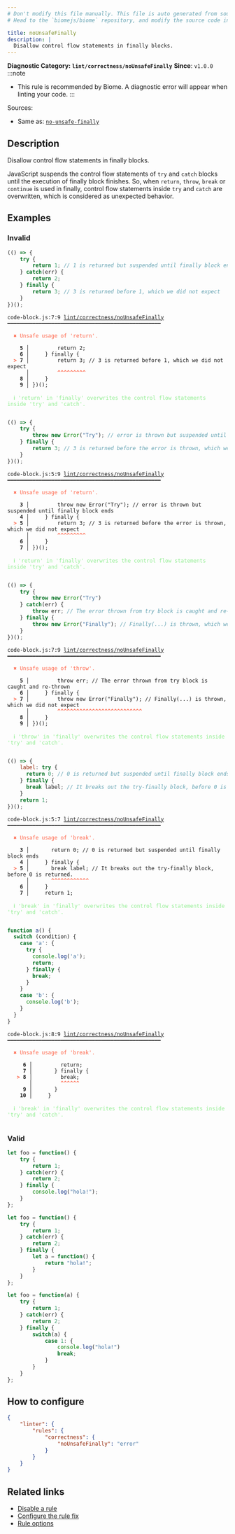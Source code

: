 ```yaml
---
# Don't modify this file manually. This file is auto generated from source, and you will lose your changes next time the website is built.
# Head to the `biomejs/biome` repository, and modify the source code in there.

title: noUnsafeFinally
description: |
  Disallow control flow statements in finally blocks.
---
```


**Diagnostic Category: `lint/correctness/noUnsafeFinally`**
<Tabs>
<TabItem label="JavaScript (and super languages)" icon="seti:javascript">
**Since**: `v1.0.0`
:::note
- This rule is recommended by Biome. A diagnostic error will appear when linting your code.
:::

Sources: 
- Same as: <a href="https://eslint.org/docs/latest/rules/no-unsafe-finally" target="_blank"><code>no-unsafe-finally</code></a>

## Description
Disallow control flow statements in finally blocks.

JavaScript suspends the control flow statements of `try` and `catch` blocks until
the execution of finally block finishes. So, when `return`, `throw`, `break` or `continue`
is used in finally, control flow statements inside `try` and `catch` are overwritten,
which is considered as unexpected behavior.

## Examples

### Invalid

```js
(() => {
    try {
        return 1; // 1 is returned but suspended until finally block ends
    } catch(err) {
        return 2;
    } finally {
        return 3; // 3 is returned before 1, which we did not expect
    }
})();
```

<pre class="language-text"><code class="language-text">code-block.js:7:9 <a href="https://biomejs.dev/linter/rules/no-unsafe-finally">lint/correctness/noUnsafeFinally</a> ━━━━━━━━━━━━━━━━━━━━━━━━━━━━━━━━━━━━━━━━━━━━━━━━━<br /><br />  <strong><span style="color: Tomato;">✖</span></strong> <span style="color: Tomato;">Unsafe usage of 'return'.</span><br />  <br />    <strong>5 │ </strong>        return 2;<br />    <strong>6 │ </strong>    &#125; finally &#123;<br />  <strong><span style="color: Tomato;">&gt;</span></strong> <strong>7 │ </strong>        return 3; // 3 is returned before 1, which we did not expect<br />   <strong>   │ </strong>        <strong><span style="color: Tomato;">^</span></strong><strong><span style="color: Tomato;">^</span></strong><strong><span style="color: Tomato;">^</span></strong><strong><span style="color: Tomato;">^</span></strong><strong><span style="color: Tomato;">^</span></strong><strong><span style="color: Tomato;">^</span></strong><strong><span style="color: Tomato;">^</span></strong><strong><span style="color: Tomato;">^</span></strong><strong><span style="color: Tomato;">^</span></strong><br />    <strong>8 │ </strong>    &#125;<br />    <strong>9 │ </strong>&#125;)();<br />  <br />  <strong><span style="color: lightgreen;">ℹ</span></strong> <span style="color: lightgreen;">'return' in 'finally' overwrites the control flow statements inside 'try' and 'catch'.</span><br />  <br /></code></pre>

```js
(() => {
    try {
        throw new Error("Try"); // error is thrown but suspended until finally block ends
    } finally {
        return 3; // 3 is returned before the error is thrown, which we did not expect
    }
})();
```

<pre class="language-text"><code class="language-text">code-block.js:5:9 <a href="https://biomejs.dev/linter/rules/no-unsafe-finally">lint/correctness/noUnsafeFinally</a> ━━━━━━━━━━━━━━━━━━━━━━━━━━━━━━━━━━━━━━━━━━━━━━━━━<br /><br />  <strong><span style="color: Tomato;">✖</span></strong> <span style="color: Tomato;">Unsafe usage of 'return'.</span><br />  <br />    <strong>3 │ </strong>        throw new Error(&quot;Try&quot;); // error is thrown but suspended until finally block ends<br />    <strong>4 │ </strong>    &#125; finally &#123;<br />  <strong><span style="color: Tomato;">&gt;</span></strong> <strong>5 │ </strong>        return 3; // 3 is returned before the error is thrown, which we did not expect<br />   <strong>   │ </strong>        <strong><span style="color: Tomato;">^</span></strong><strong><span style="color: Tomato;">^</span></strong><strong><span style="color: Tomato;">^</span></strong><strong><span style="color: Tomato;">^</span></strong><strong><span style="color: Tomato;">^</span></strong><strong><span style="color: Tomato;">^</span></strong><strong><span style="color: Tomato;">^</span></strong><strong><span style="color: Tomato;">^</span></strong><strong><span style="color: Tomato;">^</span></strong><br />    <strong>6 │ </strong>    &#125;<br />    <strong>7 │ </strong>&#125;)();<br />  <br />  <strong><span style="color: lightgreen;">ℹ</span></strong> <span style="color: lightgreen;">'return' in 'finally' overwrites the control flow statements inside 'try' and 'catch'.</span><br />  <br /></code></pre>

```js
(() => {
    try {
        throw new Error("Try")
    } catch(err) {
        throw err; // The error thrown from try block is caught and re-thrown
    } finally {
        throw new Error("Finally"); // Finally(...) is thrown, which we did not expect
    }
})();
```

<pre class="language-text"><code class="language-text">code-block.js:7:9 <a href="https://biomejs.dev/linter/rules/no-unsafe-finally">lint/correctness/noUnsafeFinally</a> ━━━━━━━━━━━━━━━━━━━━━━━━━━━━━━━━━━━━━━━━━━━━━━━━━<br /><br />  <strong><span style="color: Tomato;">✖</span></strong> <span style="color: Tomato;">Unsafe usage of 'throw'.</span><br />  <br />    <strong>5 │ </strong>        throw err; // The error thrown from try block is caught and re-thrown<br />    <strong>6 │ </strong>    &#125; finally &#123;<br />  <strong><span style="color: Tomato;">&gt;</span></strong> <strong>7 │ </strong>        throw new Error(&quot;Finally&quot;); // Finally(...) is thrown, which we did not expect<br />   <strong>   │ </strong>        <strong><span style="color: Tomato;">^</span></strong><strong><span style="color: Tomato;">^</span></strong><strong><span style="color: Tomato;">^</span></strong><strong><span style="color: Tomato;">^</span></strong><strong><span style="color: Tomato;">^</span></strong><strong><span style="color: Tomato;">^</span></strong><strong><span style="color: Tomato;">^</span></strong><strong><span style="color: Tomato;">^</span></strong><strong><span style="color: Tomato;">^</span></strong><strong><span style="color: Tomato;">^</span></strong><strong><span style="color: Tomato;">^</span></strong><strong><span style="color: Tomato;">^</span></strong><strong><span style="color: Tomato;">^</span></strong><strong><span style="color: Tomato;">^</span></strong><strong><span style="color: Tomato;">^</span></strong><strong><span style="color: Tomato;">^</span></strong><strong><span style="color: Tomato;">^</span></strong><strong><span style="color: Tomato;">^</span></strong><strong><span style="color: Tomato;">^</span></strong><strong><span style="color: Tomato;">^</span></strong><strong><span style="color: Tomato;">^</span></strong><strong><span style="color: Tomato;">^</span></strong><strong><span style="color: Tomato;">^</span></strong><strong><span style="color: Tomato;">^</span></strong><strong><span style="color: Tomato;">^</span></strong><strong><span style="color: Tomato;">^</span></strong><strong><span style="color: Tomato;">^</span></strong><br />    <strong>8 │ </strong>    &#125;<br />    <strong>9 │ </strong>&#125;)();<br />  <br />  <strong><span style="color: lightgreen;">ℹ</span></strong> <span style="color: lightgreen;">'throw' in 'finally' overwrites the control flow statements inside 'try' and 'catch'.</span><br />  <br /></code></pre>

```js
(() => {
    label: try {
      return 0; // 0 is returned but suspended until finally block ends
    } finally {
      break label; // It breaks out the try-finally block, before 0 is returned.
    }
    return 1;
})();
```

<pre class="language-text"><code class="language-text">code-block.js:5:7 <a href="https://biomejs.dev/linter/rules/no-unsafe-finally">lint/correctness/noUnsafeFinally</a> ━━━━━━━━━━━━━━━━━━━━━━━━━━━━━━━━━━━━━━━━━━━━━━━━━<br /><br />  <strong><span style="color: Tomato;">✖</span></strong> <span style="color: Tomato;">Unsafe usage of 'break'.</span><br />  <br />    <strong>3 │ </strong>      return 0; // 0 is returned but suspended until finally block ends<br />    <strong>4 │ </strong>    &#125; finally &#123;<br />  <strong><span style="color: Tomato;">&gt;</span></strong> <strong>5 │ </strong>      break label; // It breaks out the try-finally block, before 0 is returned.<br />   <strong>   │ </strong>      <strong><span style="color: Tomato;">^</span></strong><strong><span style="color: Tomato;">^</span></strong><strong><span style="color: Tomato;">^</span></strong><strong><span style="color: Tomato;">^</span></strong><strong><span style="color: Tomato;">^</span></strong><strong><span style="color: Tomato;">^</span></strong><strong><span style="color: Tomato;">^</span></strong><strong><span style="color: Tomato;">^</span></strong><strong><span style="color: Tomato;">^</span></strong><strong><span style="color: Tomato;">^</span></strong><strong><span style="color: Tomato;">^</span></strong><strong><span style="color: Tomato;">^</span></strong><br />    <strong>6 │ </strong>    &#125;<br />    <strong>7 │ </strong>    return 1;<br />  <br />  <strong><span style="color: lightgreen;">ℹ</span></strong> <span style="color: lightgreen;">'break' in 'finally' overwrites the control flow statements inside 'try' and 'catch'.</span><br />  <br /></code></pre>

```js
function a() {
  switch (condition) {
    case 'a': {
      try {
        console.log('a');
        return;
      } finally {
        break;
      }
    }
    case 'b': {
      console.log('b');
    }
  }
}
```

<pre class="language-text"><code class="language-text">code-block.js:8:9 <a href="https://biomejs.dev/linter/rules/no-unsafe-finally">lint/correctness/noUnsafeFinally</a> ━━━━━━━━━━━━━━━━━━━━━━━━━━━━━━━━━━━━━━━━━━━━━━━━━<br /><br />  <strong><span style="color: Tomato;">✖</span></strong> <span style="color: Tomato;">Unsafe usage of 'break'.</span><br />  <br />     <strong>6 │ </strong>        return;<br />     <strong>7 │ </strong>      &#125; finally &#123;<br />   <strong><span style="color: Tomato;">&gt;</span></strong> <strong>8 │ </strong>        break;<br />    <strong>   │ </strong>        <strong><span style="color: Tomato;">^</span></strong><strong><span style="color: Tomato;">^</span></strong><strong><span style="color: Tomato;">^</span></strong><strong><span style="color: Tomato;">^</span></strong><strong><span style="color: Tomato;">^</span></strong><strong><span style="color: Tomato;">^</span></strong><br />     <strong>9 │ </strong>      &#125;<br />    <strong>10 │ </strong>    &#125;<br />  <br />  <strong><span style="color: lightgreen;">ℹ</span></strong> <span style="color: lightgreen;">'break' in 'finally' overwrites the control flow statements inside 'try' and 'catch'.</span><br />  <br /></code></pre>

### Valid

```js
let foo = function() {
    try {
        return 1;
    } catch(err) {
        return 2;
    } finally {
        console.log("hola!");
    }
};
```

```js
let foo = function() {
    try {
        return 1;
    } catch(err) {
        return 2;
    } finally {
        let a = function() {
            return "hola!";
        }
    }
};
```

```js
let foo = function(a) {
    try {
        return 1;
    } catch(err) {
        return 2;
    } finally {
        switch(a) {
            case 1: {
                console.log("hola!")
                break;
            }
        }
    }
};
```

## How to configure
```json title="biome.json"
{
	"linter": {
		"rules": {
			"correctness": {
				"noUnsafeFinally": "error"
			}
		}
	}
}

```
## Related links

- [Disable a rule](/linter/#disable-a-lint-rule)
- [Configure the rule fix](/linter#configure-the-rule-fix)
- [Rule options](/linter/#rule-options)

</TabItem>
</Tabs>

